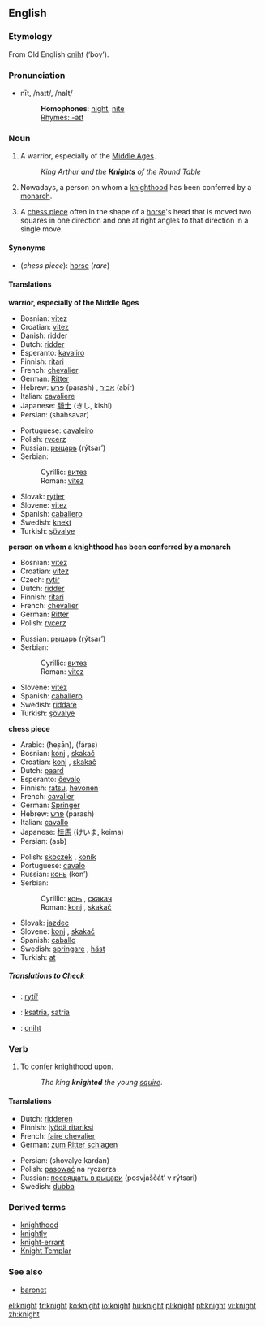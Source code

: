 {{see|Knight}}
==English==

===Etymology===
From Old English [[cniht]] (‘boy’).

===Pronunciation===
*nīt, /naɪt/, /naIt/
*:'''Homophones''': [[night]], [[nite]]
*:[[Rhymes:English:-aɪt|Rhymes: -aɪt]]

===Noun===
{{en-noun}}

# A warrior, especially of the [[Middle Ages]].
#: ''King Arthur and the '''Knights''' of the Round Table''
# Nowadays, a person on whom a [[knighthood]] has been conferred by a [[monarch]].
# {{chess}} A [[chess piece]] often in the shape of a [[horse]]'s head that is moved two squares in one direction and one at right angles to that direction in a single move.

====Synonyms====
*(''chess piece''): [[horse]] (''rare'')

====Translations====
'''warrior, especially of the Middle Ages'''
{{top}}
*Bosnian: [[vitez#Bosnian|vitez]] {{m}}
*Croatian: [[vitez#Croatian|vitez]] {{m}}
*Danish: [[ridder#Danish|ridder]]
*Dutch: [[ridder#Dutch|ridder]] {{m}}
*Esperanto: [[kavaliro]]
*Finnish: [[ritari]]
*French: [[chevalier]] {{m}}
*German: [[Ritter]] {{m}}
*Hebrew: [[פרש]] (parash) {{m}}, [[אביר]] (abír) {{m}}
*Italian: [[cavaliere]] {{m}}
*Japanese: [[騎士]] (きし, kishi)
*Persian: {{FAchar|[[شهسوار]]}} (shahsavar)
{{mid}}
*Portuguese: [[cavaleiro]] {{m}}
*Polish: [[rycerz]] {{m}}
*Russian: [[рыцарь]] (rýtsar’) {{m}}
*Serbian:
*:Cyrillic: [[витез#Serbian|витез]] {{m}}
*:Roman: [[vitez#Serbian|vitez]] {{m}}
*Slovak: [[rytier]] {{m}}
*Slovene: [[vitez#Slovene|vitez]] {{m}}
*Spanish: [[caballero]] {{m}}
*Swedish: [[knekt]] {{c}}
*Turkish: [[şövalye]]
{{bottom}}

'''person on whom a knighthood has been conferred by a monarch'''
{{top}}
*Bosnian: [[vitez#Bosnian|vitez]] {{m}}
*Croatian: [[vitez#Croatian|vitez]] {{m}}
*Czech: [[rytíř]] {{m}}
*Dutch: [[ridder#Dutch|ridder]] {{m}}
*Finnish: [[ritari]]
*French: [[chevalier]] {{m}}
*German: [[Ritter]] {{m}}
*Polish: [[rycerz]] {{m}}
{{mid}}
*Russian: [[рыцарь]] (rýtsar’) {{m}}
*Serbian:
*:Cyrillic: [[витез#Serbian|витез]] {{m}}
*:Roman: [[vitez#Serbian|vitez]] {{m}}
*Slovene: [[vitez#Slovene|vitez]] {{m}}
*Spanish: [[caballero]] {{m}}
*Swedish: [[riddare]] {{c}}
*Turkish: [[şövalye]]
{{bottom}}

'''chess piece'''
{{top}}
*Arabic: {{ARchar|[[حصان]]}} (ħeʂān), {{ARchar|[[فرس]]}} (fáras)
*Bosnian: [[konj#Bosnian|konj]] {{m}}, [[skakač#Bosnian|skakač]] {{m}}
*Croatian: [[konj#Croatian|konj]] {{m}}, [[skakač#Croatian|skakač]] {{m}}
*Dutch: [[paard]] {{n}}
*Esperanto: [[ĉevalo]]
*Finnish: [[ratsu]], [[hevonen]]
*French: [[cavalier]] {{m}}
*German: [[Springer#German|Springer]] {{m}}
*Hebrew: [[פרש]] (parash) {{m}}
*Italian: [[cavallo]] {{m}}
*Japanese: [[桂馬]] (けいま, keima)
*Persian: {{FAchar|[[اسب]]}} (asb)
{{mid}}
*Polish: [[skoczek]] {{m}}, [[konik]] {{m}}
*Portuguese: [[cavalo]] {{m}}
*Russian: [[конь]] (kon’) {{m}}
*Serbian:
*:Cyrillic: [[коњ#Serbian|коњ]] {{m}}, [[скакач#Serbian|скакач]] {{m}}
*:Roman: [[konj#Serbian|konj]] {{m}}, [[skakač#Serbian|skakač]] {{m}}
*Slovak: [[jazdec]] {{m}}
*Slovene: [[konj]] {{m}}, [[skakač]] {{m}}
*Spanish: [[caballo]] {{m}}
*Swedish: [[springare]] {{c}}, [[häst]] {{c}}
*Turkish: [[at#Turkish|at]]
{{bottom}}

=====Translations to Check=====
{{checktrans}}

*{{ttbc|Czech}}: [[rytíř]] {{m}}
*{{ttbc|Indonesian}}: [[ksatria]], [[satria]]
*{{ttbc|Old English}}: [[cniht]]

===Verb===
{{en-verb}}

# To confer [[knighthood]] upon.
#:''The king '''knighted''' the young [[squire]]''.

====Translations====
{{top}}
*Dutch: [[ridderen]]
*Finnish: [[lyödä ritariksi]]
*French: [[faire chevalier]]
*German: [[zum Ritter schlagen]]
{{mid}}
*Persian: {{FAchar|[[شوالیه كردن]]}} (shovalye kardan)
*Polish: [[pasować]] na ryczerza
*Russian: [[посвящать в рыцари]] (posvjaščát’ v rýtsari)
*Swedish: [[dubba]]
{{bottom}}

===Derived terms===
*[[knighthood]]
*[[knightly]]
*[[knight-errant]]
*[[Knight Templar]]

===See also===
*[[baronet]]

[[el:knight]]
[[fr:knight]]
[[ko:knight]]
[[io:knight]]
[[hu:knight]]
[[pl:knight]]
[[pt:knight]]
[[vi:knight]]
[[zh:knight]]